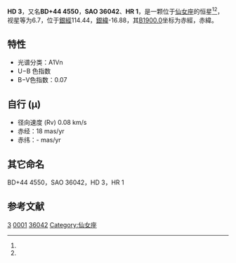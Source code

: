 {{Starbox begin
| name = HD 3
}}
{{Starbox observe
| epoch = [[J2000.0|J2000.0]]
| constell = [[仙女座|仙女座]]<ref name=SIMBAD>{{cite web
 | url=http://simbad.u-strasbg.fr/simbad/sim-id?Ident=HR+1
 | title=Pulsating variable Star
 | publisher=Centre de Données astronomiques de Strasbourg
 | work=SIMBAD
 | accessdate=2012-07-13
 | archive-date=2016-03-18
 | archive-url=https://web.archive.org/web/20160318161132/http://simbad.u-strasbg.fr/simbad/sim-id?Ident=HR+1
 | dead-url=no
 }}</ref><ref name=DATA>{{cite web
 | url=http://vizier.u-strasbg.fr/viz-bin/VizieR-5?-out.add=.&-source=5050&-corr=PK=HR&-out.max=9999&HR=1
 | title=VizieR Detailed Page
 | accessdate=2012-07-13
 | archive-date=2016-03-05
 | archive-url=https://web.archive.org/web/20160305022826/http://vizier.u-strasbg.fr/viz-bin/VizieR-5?-out.add=.&-source=5050&-corr=PK=HR&-out.max=9999&HR=1
 | dead-url=no
 }}</ref>
| 星官 = 
| ra = {{RA|0|5|9.9}}<ref name=SIMBAD /><ref name=DATA />
| dec = {{DEC|+45|13|45}}<ref name=SIMBAD /><ref name=DATA />
| appmag_v = 6.7<ref name=SIMBAD /><ref name=DATA />
}}
{{Starbox character
| class = A1Vn<ref name=SIMBAD /><ref name=DATA />
| b-v = 0.07<ref name=SIMBAD /><ref name=DATA />
| u-b = 0.08<ref name=SIMBAD /><ref name=DATA />
| r-i = <ref name=SIMBAD /><ref name=DATA />
| variable = 
}}
{{Starbox astrometry
| radial_v = 0.08
| prop_mo_ra = -18
| parallax = 
| p_error = 
}}
{{Starbox catalog
| names =BD+44 4550，[[SAO星表|SAO]] 36042，[[HD星表|HD]] 3，[[HR星表|HR]] 1}}
{{Starbox reference |Simbad=HR+1}}
{{Starbox end}}

'''HD 3'''，又名'''BD+44 4550'''，'''SAO 36042'''、'''HR 1'''，是一颗位于[[仙女座|仙女座]]的恒星<ref name=SIMBAD /><ref name=DATA />，视星等为6.7，位于[[銀道座標系|銀經]]114.44，[[銀道座標系|銀緯]]-16.88，其[[B1900.0|B1900.0]]坐标为赤經{{RA|0|0|1.1}}，赤緯{{DEC|+44|-16.88|22}}。

==特性==
*光谱分类：A1Vn
*U−B 色指数
*B−V色指数：0.07

==自行 (μ)==	
*径向速度 (Rv)	0.08 km/s
*赤经：18 mas/yr
*赤纬：- mas/yr

==其它命名==
BD+44 4550，SAO 36042，HD 3，HR 1 

== 参考文献 ==
{{reflist}}

{{仙女座恒星}}

[[Category:HD和HDE天體|3]]
[[Category:HR天體|0001]]
[[Category:SAO天體|36042]]
[[Category:仙女座|Category:仙女座]]